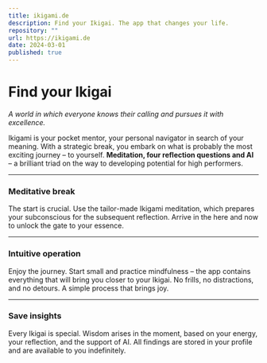 ```yaml
---
title: ikigami.de
description: Find your Ikigai. The app that changes your life.
repository: ""
url: https://ikigami.de
date: 2024-03-01
published: true
---
```


# Find your Ikigai

*A world in which everyone knows their calling and pursues it with excellence.*

Ikigami is your pocket mentor, your personal navigator in search of your meaning. With a strategic break, you embark on what is probably the most exciting journey – to yourself. **Meditation, four reflection questions and AI** – a brilliant triad on the way to developing potential for high performers.

---

### Meditative break

The start is crucial. Use the tailor-made Ikigami meditation, which prepares your subconscious for the subsequent reflection. Arrive in the here and now to unlock the gate to your essence.

---

### Intuitive operation

Enjoy the journey. Start small and practice mindfulness – the app contains everything that will bring you closer to your Ikigai. No frills, no distractions, and no detours. A simple process that brings joy.

---

### Save insights

Every Ikigai is special. Wisdom arises in the moment, based on your energy, your reflection, and the support of AI. All findings are stored in your profile and are available to you indefinitely.
